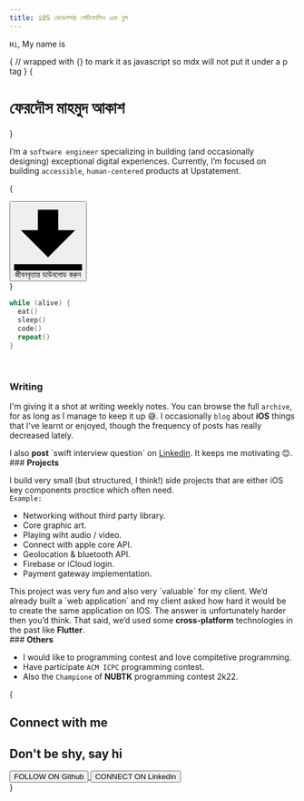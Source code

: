 ```yaml
---
title: iOS ডেভেলপার পোর্টফোলিও এবং ব্লগ
---
```



`Hi`, My name is

{
// wrapped with {} to mark it as javascript so mdx will not put it under a p tag
}
{<h1 className="text-center font-semibold md:text-5xl mt-8 ">ফেরদৌস মাহমুদ আকাশ</h1>}

<Bleed><Features/></Bleed>

I’m a `software engineer` specializing in building (and occasionally designing) exceptional digital experiences. Currently, I’m focused on building `accessible`, `human-centered` products at Upstatement.

{

  <div class="grid place-items-center mt-8 mb-8">
    <a class="no-underline" href="Ferdous_Mahmud_Akash_iOS_developer_resume.pdf">
      <button class="bg-gray-300 hover:bg-gray-100 text-blue-500 font-bold py-2 px-4 rounded inline-flex items-center">
  <svg class="fill-current w-4 h-4 mr-2" xmlns="http://www.w3.org/2000/svg" viewBox="0 0 20 20"><path d="M13 8V2H7v6H2l8 8 8-8h-5zM0 18h20v2H0v-2z"/></svg>
  <span>জীবনবৃত্তান্ত ডাউনলোড করুন</span>
</button>
    </a>
  </div>
}

```swift
while (alive) {
  eat()
  sleep()
  code()
  repeat()
}
```

<br/>

### <strong>Writing</strong>

I'm giving it a shot at writing weekly notes. You can browse the full `archive`, for as long as I manage to keep it up 😅. I occasionally `blog` about <strong>iOS</strong> things that I've learnt or enjoyed, though the frequency of posts has really decreased lately.

<Callout emoji="🚀" type="warning">
  I also <strong>post</strong> `swift interview question` on <a href="https://www.linkedin.com/in/ferdous19/" target="_blank">Linkedin</a>. It keeps me motivating 😊.
</Callout>

<br/>
### <strong>Projects</strong>

I build very small (but structured, I think!) side projects that are either iOS key components proctice which often need. <br/>
`Example:`

- Networking without third party library.
- Core graphic art.
- Playing wiht audio / video.
- Connect with apple core API.
- Geolocation & bluetooth API.
- Firebase or iCloud login.
- Payment gateway implementation.

<Callout emoji="✅">
  This project was very fun and also very `valuable` for my client. We’d already built a `web application` and my client asked how hard it would be to create the same application on IOS. The answer is unfortunately harder then you’d think. That said, we’d used some <strong>cross-platform</strong> technologies in the past like <strong>Flutter</strong>.
</Callout>

<br/>
### <strong>Others</strong>

- I would like to programming contest and love compitetive programming.
- Have participate `ACM ICPC` programming contest.
- Also the `Champione` of <strong>NUBTK</strong> programming contest 2k22.

{

  <section class="text-gray-600 body-font">
  <div class="container px-5 py-24 mx-auto flex items-center md:flex-row flex-col">
    <div class="flex flex-col md:pr-10 md:mb-0 mb-6 pr-0 w-full md:w-auto md:text-left text-center">
      <h2 class="text-xs text-indigo-500 tracking-widest font-medium title-font mb-1">Connect with me</h2>
      <h1 class="md:text-2xl text-xl font-medium title-font text-gray-900">Don't be shy,
say hi
</h1>
    </div>
    <div class="flex md:ml-auto md:mr-0 mx-auto items-center flex-shrink-0 space-x-4">
      <a class="no-underline" href="https://github.com/ferdous-mahmud" target="_blank">
      <button class="bg-gray-300 inline-flex py-2 px-3 rounded-lg items-center hover:bg-gray-100 focus:outline-none mt-5">
        <span class="ml-4 flex items-start flex-col leading-none">
          <span class="text-xs text-gray-600 mb-1">FOLLOW ON</span>
          <span class="title-font font-medium">Github</span>
        </span>
      </button>
      </a>
      <a class="no-underline" href="https://www.linkedin.com/in/ferdous19/" target="_blank">
      <button class="bg-gray-300 inline-flex py-2 px-3 rounded-lg items-center hover:bg-gray-100 focus:outline-none mt-5">
        <span class="ml-4 flex items-start flex-col leading-none">
          <span class="text-xs text-gray-600 mb-1">CONNECT ON</span>
          <span class="title-font font-medium">Linkedin</span>
        </span>
      </button>
      </a>
    </div>
  </div>
</section>
}
